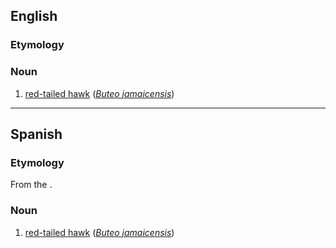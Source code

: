 ==English==

===Etymology===
{{bor|en|es|guaraguao}}

===Noun===
{{en-noun}}

# [[w:red-tailed hawk|red-tailed hawk]] (''[[Buteo jamaicensis]]'')

----

==Spanish==

===Etymology===
From the {{der|es|tnq|warawao}}.

===Noun===
{{es-noun|m}}

# {{lb|es|Dominican Republic|Puerto Rico}} [[w:red-tailed hawk|red-tailed hawk]] (''[[Buteo jamaicensis]]'')